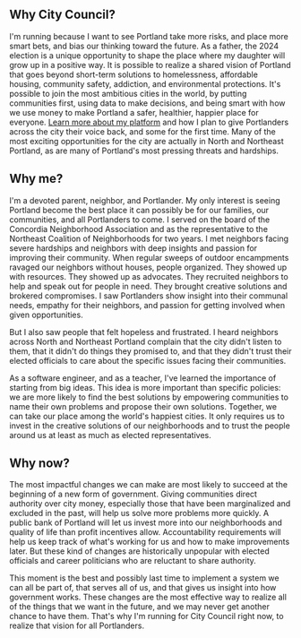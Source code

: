 ## Why City Council?

I'm running because I want to see Portland take more risks, and place more smart bets, and bias our thinking toward the future. As a father, the 2024 election is a unique opportunity to shape the place where my daughter will grow up in a positive way. It is possible to realize a shared vision of Portland that goes beyond short-term solutions to homelessness, affordable housing, community safety, addiction, and environmental protections. It's possible to join the most ambitious cities in the world, by putting communities first, using data to make decisions, and being smart with how we use money to make Portland a safer, healthier, happier place for everyone. [Learn more about my platform](/platform) and how I plan to give Portlanders across the city their voice back, and some for the first time. Many of the most exciting opportunities for the city are actually in North and Northeast Portland, as are many of Portland's most pressing threats and hardships.

## Why me?

I'm a devoted parent, neighbor, and Portlander. My only interest is seeing Portland become the best place it can possibly be for our families, our communities, and all Portlanders to come. I served on the board of the Concordia Neighborhood Association and as the representative to the Northeast Coalition of Neighborhoods for two years. I met neighbors facing severe hardships and neighbors with deep insights and passion for improving their community. When regular sweeps of outdoor encampments ravaged our neighbors without houses, people organized. They showed up with resources. They showed up as advocates. They recruited neighbors to help and speak out for people in need. They brought creative solutions and brokered compromises. I saw Portlanders show insight into their communal needs, empathy for their neighbors, and passion for getting involved when given opportunities.

But I also saw people that felt hopeless and frustrated. I heard neighbors across North and Northeast Portland complain that the city didn't listen to them, that it didn't do things they promised to, and that they didn't trust their elected officials to care about the specific issues facing their communities.

As a software engineer, and as a teacher, I've learned the importance of starting from big ideas. This idea is more important than specific policies: we are more likely to find the best solutions by empowering communities to name their own problems and propose their own solutions. Together, we can take our place among the world's happiest cities. It only requires us to invest in the creative solutions of our neighborhoods and to trust the people around us at least as much as elected representatives.

## Why now?

The most impactful changes we can make are most likely to succeed at the beginning of a new form of government. Giving communities direct authority over city money, especially those that have been marginalized and excluded in the past, will help us solve more problems more quickly. A public bank of Portland will let us invest more into our neighborhoods and quality of life than profit incentives allow. Accountability requirements will help us keep track of what's working for us and how to make improvements later. But these kind of changes are historically unpopular with elected officials and career politicians who are reluctant to share authority.

This moment is the best and possibly last time to implement a system we can all be part of, that serves all of us, and that gives us insight into how government works. These changes are the most effective way to realize all of the things that we want in the future, and we may never get another chance to have them. That's why I'm running for City Council right now, to realize that vision for all Portlanders.